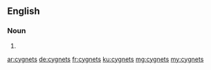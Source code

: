 ==English==

===Noun===
{{head|en|plural}}

# {{plural of|cygnet|lang=en|nocat=1}}

[[ar:cygnets]]
[[de:cygnets]]
[[fr:cygnets]]
[[ku:cygnets]]
[[mg:cygnets]]
[[my:cygnets]]